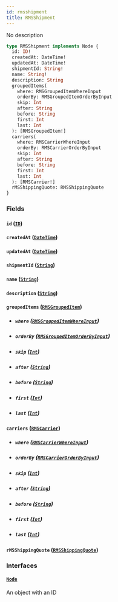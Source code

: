 ```yaml
---
id: rmsshipment
title: RMSShipment
---
```


No description

```graphql
type RMSShipment implements Node {
  id: ID!
  createdAt: DateTime!
  updatedAt: DateTime!
  shipmentId: String!
  name: String!
  description: String
  groupedItems(
    where: RMSGroupedItemWhereInput
    orderBy: RMSGroupedItemOrderByInput
    skip: Int
    after: String
    before: String
    first: Int
    last: Int
  ): [RMSGroupedItem!]
  carriers(
    where: RMSCarrierWhereInput
    orderBy: RMSCarrierOrderByInput
    skip: Int
    after: String
    before: String
    first: Int
    last: Int
  ): [RMSCarrier!]
  rMSShippingQuote: RMSShippingQuote
}
```

### Fields

#### `id` ([`ID`](../rate-manager-service/scalars/id))

#### `createdAt` ([`DateTime`](../rate-manager-service/scalars/date-time))

#### `updatedAt` ([`DateTime`](../rate-manager-service/scalars/date-time))

#### `shipmentId` ([`String`](../rate-manager-service/scalars/string))

#### `name` ([`String`](../rate-manager-service/scalars/string))

#### `description` ([`String`](../rate-manager-service/scalars/string))

#### `groupedItems` ([`RMSGroupedItem`](../rate-manager-service/objects/rmsgrouped-item))

- ##### `where` ([`RMSGroupedItemWhereInput`](../rate-manager-service/inputs/rmsgrouped-item-where-input))

- ##### `orderBy` ([`RMSGroupedItemOrderByInput`](../rate-manager-service/enums/rmsgrouped-item-order-by-input))

- ##### `skip` ([`Int`](../rate-manager-service/scalars/int))

- ##### `after` ([`String`](../rate-manager-service/scalars/string))

- ##### `before` ([`String`](../rate-manager-service/scalars/string))

- ##### `first` ([`Int`](../rate-manager-service/scalars/int))

- ##### `last` ([`Int`](../rate-manager-service/scalars/int))

#### `carriers` ([`RMSCarrier`](../rate-manager-service/objects/rmscarrier))

- ##### `where` ([`RMSCarrierWhereInput`](../rate-manager-service/inputs/rmscarrier-where-input))

- ##### `orderBy` ([`RMSCarrierOrderByInput`](../rate-manager-service/enums/rmscarrier-order-by-input))

- ##### `skip` ([`Int`](../rate-manager-service/scalars/int))

- ##### `after` ([`String`](../rate-manager-service/scalars/string))

- ##### `before` ([`String`](../rate-manager-service/scalars/string))

- ##### `first` ([`Int`](../rate-manager-service/scalars/int))

- ##### `last` ([`Int`](../rate-manager-service/scalars/int))

#### `rMSShippingQuote` ([`RMSShippingQuote`](../rate-manager-service/objects/rmsshipping-quote))

### Interfaces

#### [`Node`](../rate-manager-service/interfaces/node)

An object with an ID
